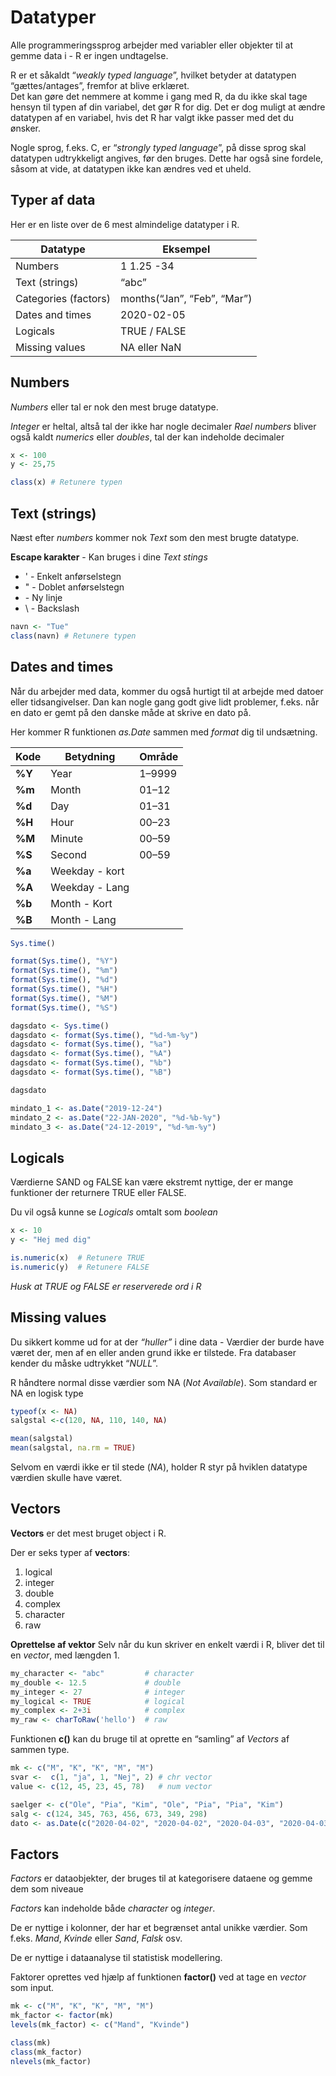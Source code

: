 # Datatyper {#datatyper}
Alle programmeringssprog arbejder med variabler eller objekter til at gemme data i - R er ingen undtagelse.

R er et såkaldt "*weakly typed language*", hvilket betyder at datatypen "gættes/antages", fremfor at blive erklæret.   
Det kan gøre det nemmere at komme i gang med R, da du ikke skal tage hensyn til typen af din variabel, det gør R for dig. Det er dog muligt at ændre datatypen af en variabel, hvis det R har valgt ikke passer med det du ønsker.

Nogle sprog, f.eks. C, er "*strongly typed language*", på disse sprog skal datatypen udtrykkeligt angives, før den bruges. Dette har også sine fordele, såsom at vide, at datatypen ikke kan ændres ved et uheld.

## Typer af data
Her er en liste over de 6 mest almindelige datatyper i R.

| Datatype             | Eksempel                    |
|----------------------|-----------------------------|
| Numbers              | 1  1.25  -34                |
| Text (strings)       | "abc"                       |
| Categories (factors) | months("Jan", "Feb", "Mar") |
| Dates and times      | 2020-02-05                  |
| Logicals             | TRUE / FALSE                |
| Missing values       | NA eller NaN                |


## Numbers
*Numbers* eller tal er nok den mest bruge datatype.

*Integer* er heltal, altså tal der ikke har nogle decimaler
*Rael numbers* bliver også kaldt *numerics* eller *doubles*, tal der kan indeholde decimaler

```r
x <- 100
y <- 25,75

class(x) # Retunere typen
```


## Text (strings)
Næst efter *numbers* kommer nok *Text* som den mest brugte datatype.

**Escape karakter** - Kan bruges i dine *Text stings*

* \' - Enkelt anførselstegn
* \" - Doblet anførselstegn
* \n - Ny linje
* \\ - Backslash 

```r
navn <- "Tue"
class(navn) # Retunere typen
```


## Dates and times
Når du arbejder med data, kommer du også hurtigt til at arbejde med datoer eller tidsangivelser.
Dan kan nogle gang godt give lidt problemer, f.eks. når en dato er gemt på den danske måde at skrive en dato på.

Her kommer R funktionen *as.Date* sammen med *format* dig til undsætning.

| Kode   | Betydning      | Område |
|--------|----------------|--------|
| **%Y** | Year           | 1–9999 |
| **%m** | Month          | 01–12  |
| **%d** | Day            | 01–31  |
| **%H** | Hour           | 00–23  |
| **%M** | Minute         | 00–59  |
| **%S** | Second         | 00–59  |
| **%a** | Weekday - kort |        |
| **%A** | Weekday - Lang |        |
| **%b** | Month - Kort   |        |
| **%B** | Month - Lang   |        |

```r
Sys.time()

format(Sys.time(), "%Y")
format(Sys.time(), "%m")
format(Sys.time(), "%d")
format(Sys.time(), "%H")
format(Sys.time(), "%M")
format(Sys.time(), "%S")

dagsdato <- Sys.time()
dagsdato <- format(Sys.time(), "%d-%m-%y")
dagsdato <- format(Sys.time(), "%a")
dagsdato <- format(Sys.time(), "%A")
dagsdato <- format(Sys.time(), "%b")
dagsdato <- format(Sys.time(), "%B")

dagsdato

mindato_1 <- as.Date("2019-12-24")
mindato_2 <- as.Date("22-JAN-2020", "%d-%b-%y")
mindato_3 <- as.Date("24-12-2019", "%d-%m-%y")
```

## Logicals
Værdierne SAND og FALSE kan være ekstremt nyttige, der er mange funktioner der returnere TRUE eller FALSE.

Du vil også kunne se *Logicals* omtalt som *boolean*

```r
x <- 10
y <- "Hej med dig"

is.numeric(x)  # Retunere TRUE
is.numeric(y)  # Retunere FALSE
```

*Husk at TRUE og FALSE er reserverede ord i R*

## Missing values
Du sikkert komme ud for at der *"huller"* i dine data - Værdier der burde have været der, men af en eller anden grund ikke er tilstede. Fra databaser kender du måske udtrykket "*NULL*".

R håndtere normal disse værdier som NA (*Not Available*). Som standard er NA en logisk type

```r
typeof(x <- NA)
salgstal <-c(120, NA, 110, 140, NA)

mean(salgstal)
mean(salgstal, na.rm = TRUE)
```
Selvom en værdi ikke er til stede (*NA*), holder R styr på hviklen datatype værdien skulle have været.


## Vectors
**Vectors** er det mest bruget object i R.

Der er seks typer af **vectors**:

1. logical
2. integer
3. double
4. complex
5. character
6. raw

**Oprettelse af vektor**
Selv når du kun skriver en enkelt værdi i R, bliver det til en *vector*, med længden 1.

```r
my_character <- "abc"         # character
my_double <- 12.5             # double
my_integer <- 27              # integer
my_logical <- TRUE            # logical
my_complex <- 2+3i            # complex
my_raw <- charToRaw('hello')  # raw
```
Funktionen **c()** kan du bruge til at oprette en "samling" af *Vectors* af sammen type.

```r
mk <- c("M", "K", "K", "M", "M")
svar <-  c(1, "ja", 1, "Nej", 2) # chr vector
value <- c(12, 45, 23, 45, 78)   # num vector

saelger <- c("Ole", "Pia", "Kim", "Ole", "Pia", "Pia", "Kim")
salg <- c(124, 345, 763, 456, 673, 349, 298)
dato <- as.Date(c("2020-04-02", "2020-04-02", "2020-04-03", "2020-04-03", "2020-04-04", "2020-04-05", "2020-04-05"))
```

## Factors
*Factors* er dataobjekter, der bruges til at kategorisere dataene og gemme dem som niveaue

*Factors* kan indeholde både *character* og *integer*. 

De er nyttige i kolonner, der har et begrænset antal unikke værdier. 
Som f.eks. *Mand*, *Kvinde* eller *Sand*, *Falsk* osv. 

De er nyttige i dataanalyse til statistisk modellering.

Faktorer oprettes ved hjælp af funktionen **factor()** ved at tage en *vector* som input.

```r
mk <- c("M", "K", "K", "M", "M")
mk_factor <- factor(mk)
levels(mk_factor) <- c("Mand", "Kvinde")

class(mk)
class(mk_factor)
nlevels(mk_factor)
```